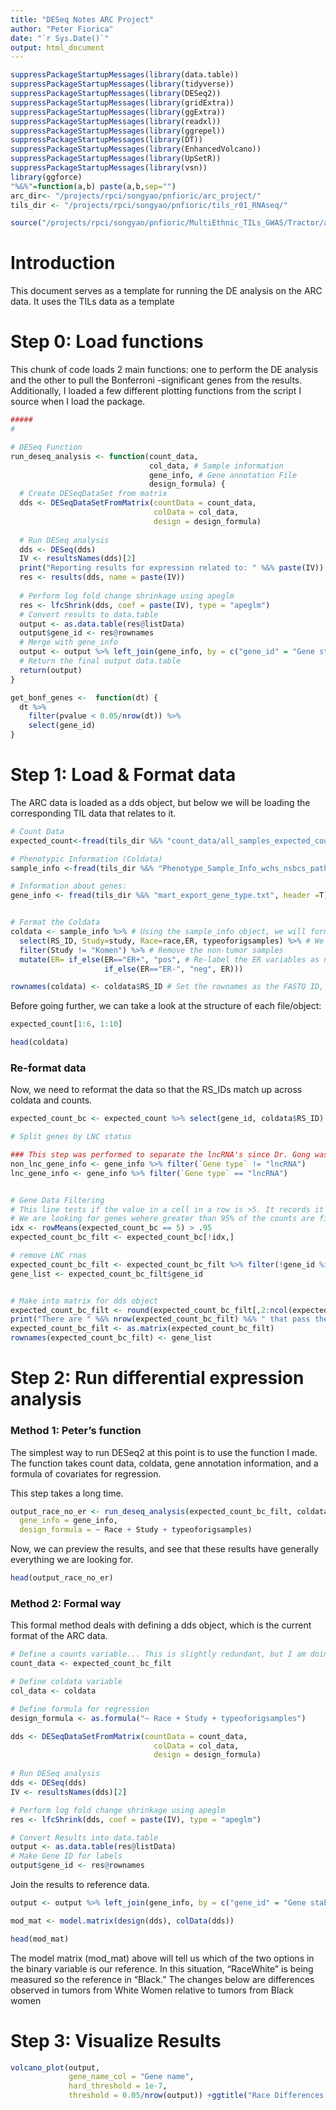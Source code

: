 ```yaml
---
title: "DESeq Notes ARC Project"
author: "Peter Fiorica"
date: "`r Sys.Date()`"
output: html_document
---
```


```r
suppressPackageStartupMessages(library(data.table))
suppressPackageStartupMessages(library(tidyverse))
suppressPackageStartupMessages(library(DESeq2))
suppressPackageStartupMessages(library(gridExtra))
suppressPackageStartupMessages(library(ggExtra))
suppressPackageStartupMessages(library(readxl))
suppressPackageStartupMessages(library(ggrepel))
suppressPackageStartupMessages(library(DT))
suppressPackageStartupMessages(library(EnhancedVolcano))
suppressPackageStartupMessages(library(UpSetR))
suppressPackageStartupMessages(library(vsn))
library(ggforce)
"%&%"=function(a,b) paste(a,b,sep="")
arc_dir<- "/projects/rpci/songyao/pnfioric/arc_project/"
tils_dir <- "/projects/rpci/songyao/pnfioric/tils_r01_RNAseq/"

source("/projects/rpci/songyao/pnfioric/MultiEthnic_TILs_GWAS/Tractor/accessory_scripts/plotting.R")
```

# Introduction

This document serves as a template for running the DE analysis on the ARC data. It uses the TILs data as a template

# Step 0: Load functions
This chunk of code loads 2 main functions: one to perform the DE analysis and the other to pull the Bonferroni -significant genes from the results. Additionally, I loaded a few different plotting functions from the script I source when I load the package.

```r
#####
#

# DESeq Function
run_deseq_analysis <- function(count_data, 
                               col_data, # Sample information
                               gene_info, # Gene annotation File
                               design_formula) {
  # Create DESeqDataSet from matrix
  dds <- DESeqDataSetFromMatrix(countData = count_data,
                                colData = col_data, 
                                design = design_formula)
  
  # Run DESeq analysis
  dds <- DESeq(dds)
  IV <- resultsNames(dds)[2]
  print("Reporting results for expression related to: " %&% paste(IV))
  res <- results(dds, name = paste(IV))
  
  # Perform log fold change shrinkage using apeglm
  res <- lfcShrink(dds, coef = paste(IV), type = "apeglm")
  # Convert results to data.table
  output <- as.data.table(res@listData)
  output$gene_id <- res@rownames
  # Merge with gene_info
  output <- output %>% left_join(gene_info, by = c("gene_id" = "Gene stable ID version"))
  # Return the final output data.table
  return(output)
}

get_bonf_genes <-  function(dt) {
  dt %>%
    filter(pvalue < 0.05/nrow(dt)) %>%
    select(gene_id)
}
```

# Step 1: Load & Format data

The ARC data is loaded as a dds object, but below we will be loading the corresponding TIL data that relates to it.
```r
# Count Data
expected_count<-fread(tils_dir %&% "count_data/all_samples_expected_count.txt")

# Phenotypic Information (Coldata)
sample_info <-fread(tils_dir %&% "Phenotype_Sample_Info_wchs_nsbcs_pathways_w_tils_and_origsampetype_pam50_cibersort_iges_danaher_0506_2025.txt", header = T) %>% filter(stage!="0")

# Information about genes:
gene_info <- fread(tils_dir %&% "mart_export_gene_type.txt", header =T)


# Format the Coldata
coldata <- sample_info %>% # Using the sample_info object, we will format the data, so it selects the FASTQ ID (RS_ID), study and race, and tissue source
  select(RS_ID, Study=study, Race=race,ER, typeoforigsamples) %>% # We rename the race and study variable for downstream code, but it is not need as long as the downstream code is edited
  filter(Study != "Komen") %>% # Remove the non-tumor samples
  mutate(ER= if_else(ER=="ER+", "pos", # Re-label the ER variables as needed. 
                     if_else(ER=="ER-", "neg", ER)))

rownames(coldata) <- coldata$RS_ID # Set the rownames as the FASTQ ID, which is the label of the count data.
```

Before going further, we can take a look at the structure of each file/object:

```r
expected_count[1:6, 1:10]

head(coldata)
```

### Re-format data

Now, we need to reformat the data so that the RS_IDs match up across coldata and counts.

```r
expected_count_bc <- expected_count %>% select(gene_id, coldata$RS_ID)

# Split genes by LNC status

### This step was performed to separate the lncRNA's since Dr. Gong was working with that data, but it does not need to be performed for the ARC data.
non_lnc_gene_info <- gene_info %>% filter(`Gene type` != "lncRNA")
lnc_gene_info <- gene_info %>% filter(`Gene type` == "lncRNA")


# Gene Data Filtering
# This line tests if the value in a cell in a row is >5. It records it as 1 or 0. Row mean is >0.1, then it reports it in the object idx
# We are looking for genes wehere greater than 95% of the counts are five.
idx <- rowMeans(expected_count_bc == 5) > .95
expected_count_bc_filt <- expected_count_bc[!idx,]

# remove LNC rnas
expected_count_bc_filt <- expected_count_bc_filt %>% filter(!gene_id %in% lnc_gene_info$`Gene stable ID version`)
gene_list <- expected_count_bc_filt$gene_id


# Make into matrix for dds object
expected_count_bc_filt <- round(expected_count_bc_filt[,2:ncol(expected_count_bc_filt)]) 
print("There are " %&% nrow(expected_count_bc_filt) %&% " that pass the filters for our analysis.")
expected_count_bc_filt <- as.matrix(expected_count_bc_filt)
rownames(expected_count_bc_filt) <- gene_list
```


# Step 2: Run differential expression analysis

### Method 1: Peter's function

The simplest way to run DESeq2 at this point is to use the function I made.  The function takes count data, coldata, gene annotation information, and a formula of covariates for regression.

This step takes a long time.
```r
output_race_no_er <- run_deseq_analysis(expected_count_bc_filt, coldata, 
  gene_info = gene_info, 
  design_formula = ~ Race + Study + typeoforigsamples)
```

Now, we can preview the results, and see that these results have generally everything we are looking for.
```r
head(output_race_no_er)
```

### Method 2: Formal way

This formal method deals with defining a dds object, which is the current format of the ARC data.

```r
# Define a counts variable... This is slightly redundant, but I am doing it for clarity's sake
count_data <- expected_count_bc_filt

# Define coldata variable
col_data <- coldata

# Define formula for regression
design_formula <- as.formula("~ Race + Study + typeoforigsamples")

dds <- DESeqDataSetFromMatrix(countData = count_data,
                                colData = col_data, 
                                design = design_formula)
  
# Run DESeq analysis
dds <- DESeq(dds)
IV <- resultsNames(dds)[2]

# Perform log fold change shrinkage using apeglm
res <- lfcShrink(dds, coef = paste(IV), type = "apeglm")

# Convert Results into data.table
output <- as.data.table(res@listData)
# Make Gene ID for labels
output$gene_id <- res@rownames
```

Join the results to reference data.
```r
output <- output %>% left_join(gene_info, by = c("gene_id" = "Gene stable ID version"))

mod_mat <- model.matrix(design(dds), colData(dds))

head(mod_mat)
```

The model matrix (mod_mat) above will tell us which of the two options in the binary variable is our reference. In this situation, "RaceWhite" is being measured so the reference in "Black." The changes below are differences observed in tumors from White Women relative to tumors from Black women

# Step 3: Visualize Results
```r
volcano_plot(output,
             gene_name_col = "Gene name",
             hard_threshold = 1e-7,
             threshold = 0.05/nrow(output)) +ggtitle("Race Differences (No Adjustment)")
```
